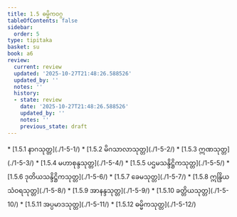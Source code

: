 ```yaml
---
title: 1.5 ဓမ္မိကဝဂ္ဂ
tableOfContents: false
sidebar:
  order: 5
type: tipitaka
basket: su
book: a6
review:
  current: review
  updated: '2025-10-27T21:48:26.588526'
  updated_by: ''
  notes: ''
  history:
  - state: review
    date: '2025-10-27T21:48:26.588526'
    updated_by: ''
    notes: ''
    previous_state: draft
---
```



<ReviewStatus review={frontmatter.review} showDetails={true} />

<HypothesisAnnotation frontmatter={frontmatter} />

<DynamicBreadcrumb />



<TableOfContents book="a6" section="1.5">
* [1.5.1 နာဂသုတ္တ](./1-5-1/)
* [1.5.2 မိဂသာလာသုတ္တ](./1-5-2/)
* [1.5.3 ဣဏသုတ္တ](./1-5-3/)
* [1.5.4 မဟာစုန္ဒသုတ္တ](./1-5-4/)
* [1.5.5 ပဌမသန္ဒိဋ္ဌိကသုတ္တ](./1-5-5/)
* [1.5.6 ဒုတိယသန္ဒိဋ္ဌိကသုတ္တ](./1-5-6/)
* [1.5.7 ခေမသုတ္တ](./1-5-7/)
* [1.5.8 ဣန္ဒြိယသံဝရသုတ္တ](./1-5-8/)
* [1.5.9 အာနန္ဒသုတ္တ](./1-5-9/)
* [1.5.10 ခတ္တိယသုတ္တ](./1-5-10/)
* [1.5.11 အပ္ပမာဒသုတ္တ](./1-5-11/)
* [1.5.12 ဓမ္မိကသုတ္တ](./1-5-12/)
</TableOfContents>